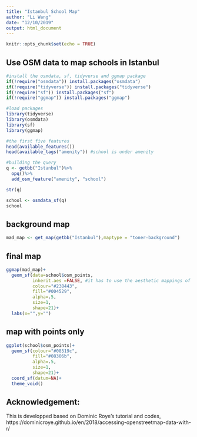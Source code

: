 ```yaml
---
title: "Istanbul School Map"
author: "Li Wang"
date: "12/10/2019"
output: html_document
---
```


```r
knitr::opts_chunk$set(echo = TRUE)
```

## Use OSM data to map schools in Istanbul


```r
#install the osmdata, sf, tidyverse and ggmap package
if(!require("osmdata")) install.packages("osmdata")
if(!require("tidyverse")) install.packages("tidyverse")
if(!require("sf")) install.packages("sf")
if(!require("ggmap")) install.packages("ggmap")

#load packages
library(tidyverse)
library(osmdata)
library(sf)
library(ggmap)

#the first five features
head(available_features())
head(available_tags("amenity")) #school is under amenity

#building the query
q <- getbb("Istanbul")%>%
  opq()%>%
  add_osm_feature("amenity", "school")

str(q)

school <- osmdata_sf(q)
school
```

## background map


```r
mad_map <- get_map(getbb("Istanbul"),maptype = "toner-background")
```

## final map

```r
ggmap(mad_map)+
  geom_sf(data=school$osm_points,
          inherit.aes =FALSE, #it has to use the aesthetic mappings of the spatial object osm_points
          colour="#238443",
          fill="#004529",
          alpha=.5,
          size=1,
          shape=21)+
  labs(x="",y="")
```

## map with points only
```r
ggplot(school$osm_points)+
  geom_sf(colour="#08519c",
          fill="#08306b",
          alpha=.5,
          size=1,
          shape=21)+
  coord_sf(datum=NA)+
  theme_void()
```

## Acknowledgement: 
This is developped based on Dominic Roye's tutorial and codes, https://dominicroye.github.io/en/2018/accessing-openstreetmap-data-with-r/